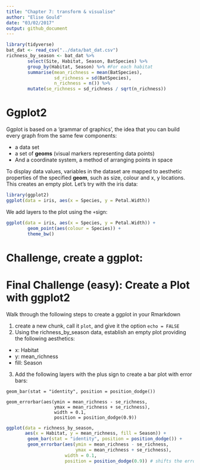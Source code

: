 ```yaml
---
title: "Chapter 7: transform & visualise"
author: "Elise Gould"
date: "03/02/2017"
output: github_document
---
```


```r
library(tidyverse)
bat_dat <- read_csv("../data/bat_dat.csv")
richness_by_season <- bat_dat %>% 
        select(Site, Habitat, Season, BatSpecies) %>%
        group_by(Habitat, Season) %>% #For each habitat
        summarise(mean_richness = mean(BatSpecies),
                  sd_richness = sd(BatSpecies),
                  n_richness = n()) %>%
        mutate(se_richness = sd_richness / sqrt(n_richness))
```


# Ggplot2

Ggplot is based on a 'grammar of graphics', the idea that you can build every graph from the same few components:

- a data set
- a set of **geoms** (visual markers representing data points)
- And a coordinate system, a method of arranging points in space

To display data values, variables in the dataset are mapped to aesthetic properties of the specified **geom**, such as size, colour and x, y locations. This creates an empty plot. Let's try with the iris data:

```r
library(ggplot2)
ggplot(data = iris, aes(x = Species, y = Petal.Width))
```

We add layers to the plot using the `+`sign:
```r
ggplot(data = iris, aes(x = Species, y = Petal.Width)) +
        geom_point(aes(colour = Species)) +
        theme_bw()
```

# Challenge, create a ggplot:






# Final Challenge (easy): Create a Plot with ggplot2

Walk through the following steps to create a ggplot in your Rmarkdown

1. create a new chunk, call it `plot`, and give it the option `echo = FALSE`
2.  Using the richness_by_season data, establish an empty plot providing the following aesthetics:

- x: Habitat
- y: mean_richness
- fill: Season
3. Add the following layers with the plus sign to create a bar plot with error bars:
```
geom_bar(stat = "identity", position = position_dodge())

geom_errorbar(aes(ymin = mean_richness - se_richness, 
                  ymax = mean_richness + se_richness), 
                  width = 0.1,
                  position = position_dodge(0.9))
```

```r
ggplot(data = richness_by_season, 
       aes(x = Habitat, y = mean_richness, fill = Season)) +
        geom_bar(stat = "identity", position = position_dodge()) +
        geom_errorbar(aes(ymin = mean_richness - se_richness, 
                          ymax = mean_richness + se_richness), 
                      width = 0.1,
                      position = position_dodge(0.9)) # shifts the error bars over the correct bar
```
